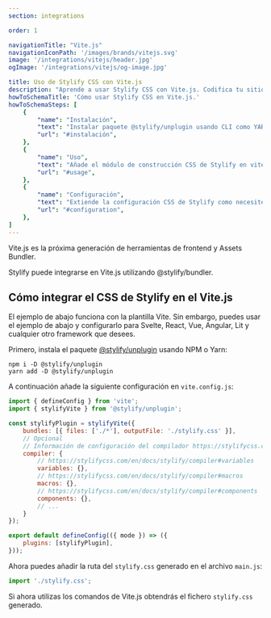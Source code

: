 ```yaml
---
section: integrations

order: 1

navigationTitle: "Vite.js"
navigationIconPath: '/images/brands/vitejs.svg'
image: '/integrations/vitejs/header.jpg'
ogImage: '/integrations/vitejs/og-image.jpg'

title: Uso de Stylify CSS con Vite.js
description: "Aprende a usar Stylify CSS con Vite.js. Codifica tu sitio web más rápido con Stylify CSS y Vite.js"
howToSchemaTitle: 'Cómo usar Stylify CSS en Vite.js.'
howToSchemaSteps: [
	{
		"name": "Instalación",
		"text": "Instalar paquete @stylify/unplugin usando CLI como YARN o NPM",
		"url": "#instalación",
	},
	{
		"name": "Uso",
		"text": "Añade el módulo de construcción CSS de Stylify en vite.config.js",
		"url": "#usage",
	},
	{
		"name": "Configuración",
		"text": "Extiende la configuración CSS de Stylify como necesites. Configura variables, componentes, selectores personalizados y mucho más",
		"url": "#configuration",
	},
]
---
```


Vite.js es la próxima generación de herramientas de frontend y Assets Bundler.

Stylify puede integrarse en Vite.js utilizando @stylify/bundler.

<StackBlitzLink link="stylify-vite-example" />

## Cómo integrar el CSS de Stylify en el Vite.js

El ejemplo de abajo funciona con la plantilla Vite. Sin embargo, puedes usar el ejemplo de abajo y configurarlo para Svelte, React, Vue, Angular, Lit y cualquier otro framework que desees.

Primero, instala el paquete [@stylify/unplugin](/es/docs/unplugin) usando NPM o Yarn:

```
npm i -D @stylify/unplugin
yarn add -D @stylify/unplugin
```

A continuación añade la siguiente configuración en `vite.config.js`:

```javascript
import { defineConfig } from 'vite';
import { stylifyVite } from '@stylify/unplugin';

const stylifyPlugin = stylifyVite({
	bundles: [{ files: ['./*'], outputFile: './stylify.css' }],
	// Opcional
	// Información de configuración del compilador https://stylifycss.com/en/docs/stylify/compiler#configuration
	compiler: {
		// https://stylifycss.com/en/docs/stylify/compiler#variables
		variables: {},
		// https://stylifycss.com/en/docs/stylify/compiler#macros
		macros: {},
		// https://stylifycss.com/en/docs/stylify/compiler#components
		components: {},
		// ...
	}
});

export default defineConfig(({ mode }) => ({
	plugins: [stylifyPlugin],
}));
```

Ahora puedes añadir la ruta del `stylify.css` generado en el archivo `main.js`:

```javascript
import './stylify.css';
```

Si ahora utilizas los comandos de Vite.js obtendrás el fichero `stylify.css` generado.

<DocsUnpluginBuildInfo />

<WhereToNext />
